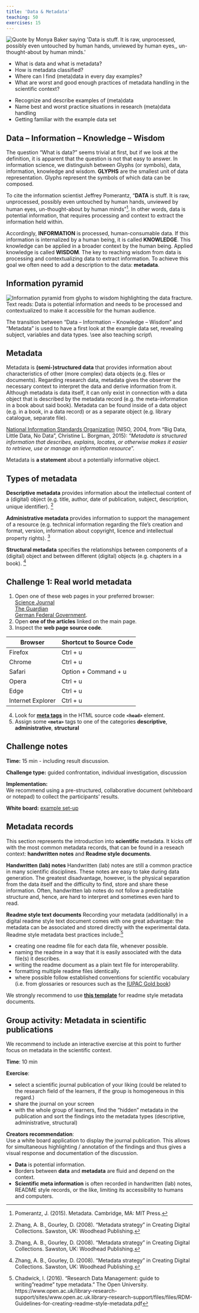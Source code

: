 ```yaml
---
title: 'Data & Metadata'
teaching: 50
exercises: 15
---
```


![Pomerantz, J. (2015). Metadata. Cambridge, MA: MIT Press.](fig/jeffreyPomerantzQuote.png){alt="Quote by Monya Baker saying 'Data is stuff. It is raw, unprocessed, possibly even untouched by human hands, unviewed by human eyes,, un-thought-about by human minds.'"}
<br>

:::::::::::::::::::::::::::::::::::::: questions 

- What is data and what is metadata?
- How is metadata classified?
- Where can I find (meta)data in every day examples?
- What are worst and good enough practices of metadata handling in the scientific context?

::::::::::::::::::::::::::::::::::::::::::::::::

::::::::::::::::::::::::::::::::::::: objectives

- Recognize and describe examples of (meta)data
- Name best and worst practice situations in research (meta)data handling
- Getting familiar with the example data set

::::::::::::::::::::::::::::::::::::::::::::::::


## Data -- Information -- Knowledge -- Wisdom
The question “What is data?” seems trivial at first, but if we look at the definition, it is apparent that the question is not that easy to answer. In information science, we distinguish between Glyphs (or symbols), data, information, knowledge and wisdom. **GLYPHS** are the smallest unit of data representation. Glyphs represent the symbols of which data can be composed.

To cite the information scientist Jeffrey Pomerantz, “**DATA** is stuff. It is raw, unprocessed, possibly even untouched by human hands, unviewed by human eyes, un-thought-about by human minds”[^1]. In other words, data is potential information, that requires processing and context to extract the information held within. 

Accordingly, **INFORMATION** is processed, human-consumable data. If this information is internalized by a human being, it is called **KNOWLEDGE**. This knowledge can be applied in a broader context by the human being. Applied knowledge is called **WISDOM**.
The key to reaching wisdom from data is processing and contextualizing data to extract information. To achieve this goal we often need to add a description to the data: **metadata**.

:::::::::::::::::::::::::::::::::::::::::::::::::::::::::::::::::::::::: callout
## Information pyramid

![](fig/informationPyramid.png){alt='Information pyramid from glyphs to wisdom highlighting the data fracture. Text reads: Data is potential information and needs to be processed and contextualized to make it accessible for the human audience.'}
::::::::::::::::::::::::::::::::::::::::::::::::::::::::::::::::::::::::::::::::

::::::::::::::::::::::::::::::::::::::::::::::::::::::::::::::::::::: instructor

The transition between "Data -- Information -- Knowledge -- Wisdom" and 
"Metadata" is used to have a first look at the example data set, revealing 
subject, variables and data types.
\\see also teaching script\\

::::::::::::::::::::::::::::::::::::::::::::::::::::::::::::::::::::::::::::::::

## Metadata
Metadata is **(semi-)structured data** that provides information about characteristics of other (more complex) data objects (e.g. files or documents). Regarding research data, metadata gives the observer the necessary context to interpret the data and derive information from it. Although metadata is data itself, it can only exist in connection with a data object that is described by the metadata record (e.g. the meta-information in a book about said book). Metadata can be found inside of a data object (e.g. in a book, in a data record) or as a separate object (e.g. library catalogue, separate file).

[National Information Standards Organization](https://groups.niso.org/higherlogic/ws/public/download/17446/Understanding%20Metadata.pdf) (NISO, 2004, from "Big Data, Little Data, No Data", Christine L. Borgman, 2015): "_Metadata is structured information that describes, explains, locates, or otherwise makes it easier to retrieve, use or manage an information resource_".

::::::::::::::::::::::::::::::::::::::: callout
Metadata is **a statement** about a potentially informative object.
:::::::::::::::::::::::::::::::::::::::::::::::

## Types of metadata
**Descriptive metadata** provides information about the intellectual content of a (digital) object (e.g. title, author, date of publication, subject, description, unique identifier). [^2]

**Administrative metadata** provides information to support the management of a resource (e.g. technical information regarding the file's creation and format, version, information about copyright, licence and intellectual property rights). [^2]

**Structural metadata** specifies the relationships between components of a (digital) object and between different (digital) objects (e.g. chapters in a book). [^2]

::::::::::::::::::::::::::::::::::::: challenge 
## Challenge 1: Real world metadata
1. Open one of these web pages in your preferred browser: <br> 
[<i class='fa fa-external-link-square'></i> Science Journal](https://www.science.org/)<br> 
[<i class='fa fa-external-link-square'></i> The Guardian](https://www.theguardian.com/international)<br> 
[<i class='fa fa-external-link-square'></i> German Federal Government](https://www.bundesregierung.de/breg-en). <br>
2. Open **one of the articles** linked on the main page.
3. Inspect the **web page source code**.


| Browser            | Shortcut to Source Code |
| ------------------ | ----------------------- |
| Firefox            | Ctrl + u                |
| Chrome             | Ctrl + u                |
| Safari             | Option + Command + u    |
| Opera              | Ctrl + u                |
| Edge               | Ctrl + u                |
| Internet Explorer  | Ctrl + u                |

4. Look for [**meta tags**](https://www.w3schools.com/tags/tag_meta.asp) in the HTML source code **`<head>`** element. 
5. Assign some **`<meta>`** tags to one of the categories **descriptive**, **administrative**, **structural** 
:::::::::::::::::::::::::::::::::::::::::::::::

:::::::::::::::::::::::::::::::::::::::::::::::::::::::::::::::::::: instructor
# Challenge notes

**Time:** 15 min - including result discussion.  

**Challenge type:** guided confrontation, individual investigation, discussion

**Implementation:** <br>
We recommend using a pre-structured, collaborative document 
(whiteboard or notepad) to collect the participants' results.

**White board:** <a href="../../../episodes/files/exampleChallenge1Whiteboard.pdf">example set-up</a>

::::::::::::::::::::::::::::::::::::::::::::::::::::::::::::::::::::::::::::::::

## Metadata records
::::::::::::::::::::::::::::::::::::::::::::::::::::::::::::::::::::: instructor

This section represents the introduction into **scientific** metadata. It kicks off with the most common metadata records, that can be found in a reseach context: **handwritten notes** and **Readme style documents**.

::::::::::::::::::::::::::::::::::::::::::::::::::::::::::::::::::::::::::::::::

**Handwritten (lab) notes**
Handwritten (lab) notes are still a common practice in many scientific disciplines. These notes are easy to take during data generation. The greatest disadvantage, however, is the physical separation from the data itself and the difficulty to find, store and share these information. Often, handwritten lab notes do not follow a predictable structure and, hence, are hard to interpret and sometimes even hard to read.

**Readme style text documents**
Recording your metadata (additionally) in a digital readme style text document comes with one great advantage: the metadata can be associated and stored directly with the experimental data. Readme style metadata best practices include:[^3]

<ul>
  <li>creating one readme file for each data file, whenever possible.</li>
  <li>naming the readme in a way that it is easily associated with the data file(s) it describes.</li>
  <li>writing the readme document as a plain text file for interoperability.</li>
  <li>formatting multiple readme files identically.</li>
  <li>where possible follow established conventions for scientific vocabulary (i.e. from glossaries or resources such as the [IUPAC Gold book](https://goldbook.iupac.org/))</li>
</ul>

We strongly recommend to use [**this template**](https://cornell.app.box.com/v/ReadmeTemplate) for readme style metadata documents.

::::::::::::::::::::::::::::::::::::::::::::::::::::::::::::::::::::: instructor
# Group activity: Metadata in scientific publications

We recommend to include an interactive exercise at this point to further focus on metadata in the scientific context.

**Time**: 10 min

**Exercise**:
<ul>
  <li>select a scientific journal publication of your liking (could be related to the research field of the learners, if the group is homogeneous in this regard.)</li>
  <li>share the journal on your screen</li>
  <li>with the whole group of learners, find the "hidden" metadata in the publication and sort the findings into the metadata types (descriptive, administrative, structural)</li>
</ul>

**Creators recommendation**: <br>
Use a white board application to display the journal publication. This allows for simultaneous highlighting / annotation of the findings and thus gives a visual response and documentation of the discussion. 
::::::::::::::::::::::::::::::::::::::::::::::::::::::::::::::::::::::::::::::::


::::::::::::::::::::::::::::::::::::: keypoints 

- **Data** is potential information.
- Borders between **data** and **metadata** are fluid and depend on the context.
- **Scientific meta information** is often recorded in handwritten (lab) notes, README style records, or the like, limiting its accessibility to humans and computers.

::::::::::::::::::::::::::::::::::::::::::::::::

[^1]: Pomerantz, J. (2015). Metadata. Cambridge, MA: MIT Press.
[^2]:Zhang, A. B., Gourley, D. (2008). "Metadata strategy" in Creating Digital Collections. Sawston, UK: Woodhead Publishing.
[^3]: Chadwick, I. (2016). "Research Data Management: guide to writing "readme" type metadata." The Open University. https://www.open.ac.uk/library-research-support/sites/www.open.ac.uk.library-research-support/files/files/RDM-Guidelines-for-creating-readme-style-metadata.pdf